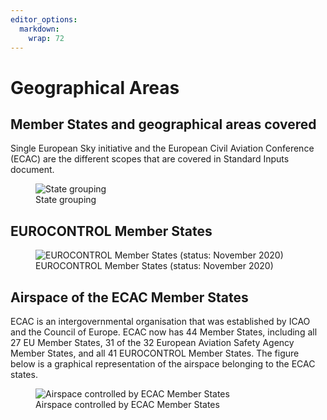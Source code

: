 ```yaml
---
editor_options: 
  markdown: 
    wrap: 72
---
```


# Geographical Areas {#sec-geographical-areas .unnumbered}

## Member States and geographical areas covered {.unnumbered}

Single European Sky initiative and the European Civil Aviation Conference (ECAC) are the different scopes that are covered in Standard Inputs document.

![State grouping](figures/eu_orgs.png){#fig-member-states-set-diagram}

## EUROCONTROL Member States {.unnumbered}

![EUROCONTROL Member States (status: November 2020)](figures/eurocontrol_ms.png){#fig-eurocontrol-member-states}

## Airspace of the ECAC Member States {.unnumbered}

ECAC is an intergovernmental organisation that was established by ICAO and the Council of Europe. ECAC now has 44 Member States, including all 27 EU Member States, 31 of the 32 European Aviation Safety Agency Member States, and all 41 EUROCONTROL Member States. The figure below is a graphical representation of the airspace belonging to the ECAC states.

![Airspace controlled by ECAC Member States](figures/ecac_airspace_fir.png){#fig-ecac-airspace-fir}
